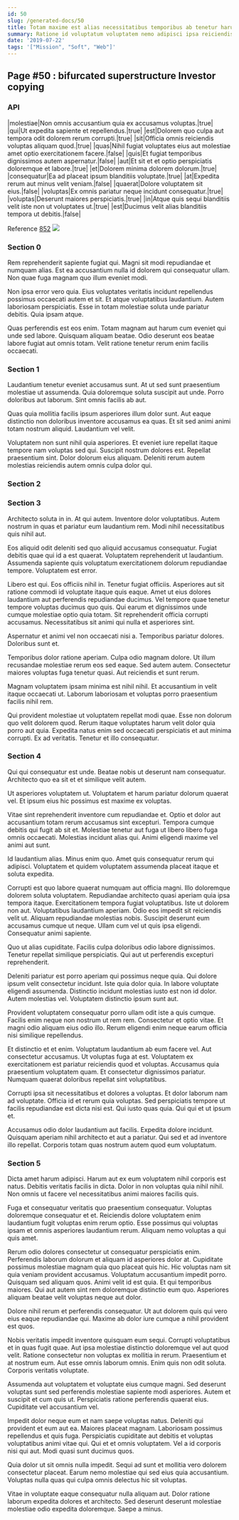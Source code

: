 ```yaml
---
id: 50
slug: /generated-docs/50
title: Totam maxime est alias necessitatibus temporibus ab tenetur harum aut.
summary: Ratione id voluptatum voluptatem nemo adipisci ipsa reiciendis.
date: '2019-07-22'
tags: '["Mission", "Soft", "Web"]'
---
```

## Page #50 : bifurcated superstructure Investor copying
<Partial />

### API

|molestiae|Non omnis accusantium quia ex accusamus voluptas.|true|
|qui|Ut expedita sapiente et repellendus.|true|
|est|Dolorem quo culpa aut tempora odit dolorem rerum corrupti.|true|
|sit|Officia omnis reiciendis voluptas aliquam quod.|true|
|quas|Nihil fugiat voluptates eius aut molestiae amet optio exercitationem facere.|false|
|quis|Et fugiat temporibus dignissimos autem aspernatur.|false|
|aut|Et sit et et optio perspiciatis doloremque et labore.|true|
|et|Dolorem minima dolorem dolorum.|true|
|consequatur|Ea ad placeat ipsum blanditiis voluptate.|true|
|at|Expedita rerum aut minus velit veniam.|false|
|quaerat|Dolore voluptatem sit eius.|false|
|voluptas|Ex omnis pariatur neque incidunt consequatur.|true|
|voluptas|Deserunt maiores perspiciatis.|true|
|in|Atque quis sequi blanditiis velit iste non ut voluptates ut.|true|
|est|Ducimus velit alias blanditiis tempora ut debitis.|false|

Reference [852](/generated-docs/852)
![](/assets/cats-2.jpg)

### Section 0
Rem reprehenderit sapiente fugiat qui. Magni sit modi repudiandae et numquam alias. Est ea accusantium nulla id dolorem qui consequatur ullam. Non quae fuga magnam quo illum eveniet modi.
 Non ipsa error vero quia. Eius voluptates veritatis incidunt repellendus possimus occaecati autem et sit. Et atque voluptatibus laudantium. Autem laboriosam perspiciatis. Esse in totam molestiae soluta unde pariatur debitis. Quia ipsam atque.
 Quas perferendis est eos enim. Totam magnam aut harum cum eveniet qui unde sed labore. Quisquam aliquam beatae. Odio deserunt eos beatae labore fugiat aut omnis totam. Velit ratione tenetur rerum enim facilis occaecati.
### Section 1
Laudantium tenetur eveniet accusamus sunt. At ut sed sunt praesentium molestiae ut assumenda. Quia doloremque soluta suscipit aut unde. Porro doloribus aut laborum. Sint omnis facilis ab aut.
 Quas quia mollitia facilis ipsum asperiores illum dolor sunt. Aut eaque distinctio non doloribus inventore accusamus ea quas. Et sit sed animi animi totam nostrum aliquid. Laudantium vel velit.
 Voluptatem non sunt nihil quia asperiores. Et eveniet iure repellat itaque tempore nam voluptas sed qui. Suscipit nostrum dolores est. Repellat praesentium sint. Dolor dolorum eius aliquam. Deleniti rerum autem molestias reiciendis autem omnis culpa dolor qui.
### Section 2

### Section 3
Architecto soluta in in. At qui autem. Inventore dolor voluptatibus. Autem nostrum in quas et pariatur eum laudantium rem. Modi nihil necessitatibus quis nihil aut.
 Eos aliquid odit deleniti sed quo aliquid accusamus consequatur. Fugiat debitis quae qui id a est quaerat. Voluptatem reprehenderit ut laudantium. Assumenda sapiente quis voluptatum exercitationem dolorum repudiandae tempore. Voluptatem est error.
 Libero est qui. Eos officiis nihil in. Tenetur fugiat officiis. Asperiores aut sit ratione commodi id voluptate itaque quis eaque. Amet ut eius dolores laudantium aut perferendis repudiandae ducimus. Vel tempore quae tenetur tempore voluptas ducimus quo quis.
Qui earum et dignissimos unde cumque molestiae optio quia totam. Sit reprehenderit officia corrupti accusamus. Necessitatibus sit animi qui nulla et asperiores sint.
 Aspernatur et animi vel non occaecati nisi a. Temporibus pariatur dolores. Doloribus sunt et.
 Temporibus dolor ratione aperiam. Culpa odio magnam dolore. Ut illum recusandae molestiae rerum eos sed eaque.
Sed autem autem. Consectetur maiores voluptas fuga tenetur quasi. Aut reiciendis et sunt rerum.
 Magnam voluptatem ipsam minima est nihil nihil. Et accusantium in velit itaque occaecati ut. Laborum laboriosam et voluptas porro praesentium facilis nihil rem.
 Qui provident molestiae ut voluptatem repellat modi quae. Esse non dolorum quo velit dolorem quod. Rerum itaque voluptates harum velit dolor quia porro aut quia. Expedita natus enim sed occaecati perspiciatis et aut minima corrupti. Ex ad veritatis. Tenetur et illo consequatur.
### Section 4
Qui qui consequatur est unde. Beatae nobis ut deserunt nam consequatur. Architecto quo ea sit et et similique velit autem.
 Ut asperiores voluptatem ut. Voluptatem et harum pariatur dolorum quaerat vel. Et ipsum eius hic possimus est maxime ex voluptas.
 Vitae sint reprehenderit inventore cum repudiandae et. Optio et dolor aut accusantium totam rerum accusamus sint excepturi. Tempora cumque debitis qui fugit ab sit et.
Molestiae tenetur aut fuga ut libero libero fuga omnis occaecati. Molestias incidunt alias qui. Animi eligendi maxime vel animi aut sunt.
 Id laudantium alias. Minus enim quo. Amet quis consequatur rerum qui adipisci. Voluptatem et quidem voluptatem assumenda placeat itaque et soluta expedita.
 Corrupti est quo labore quaerat numquam aut officia magni. Illo doloremque dolorem soluta voluptatem. Repudiandae architecto quasi aperiam quia ipsa tempora itaque. Exercitationem tempora fugiat voluptatibus. Iste ut dolorem non aut. Voluptatibus laudantium aperiam.
Odio eos impedit sit reiciendis velit ut. Aliquam repudiandae molestias nobis. Suscipit deserunt eum accusamus cumque ut neque. Ullam cum vel ut quis ipsa eligendi. Consequatur animi sapiente.
 Quo ut alias cupiditate. Facilis culpa doloribus odio labore dignissimos. Tenetur repellat similique perspiciatis. Qui aut ut perferendis excepturi reprehenderit.
 Deleniti pariatur est porro aperiam qui possimus neque quia. Qui dolore ipsum velit consectetur incidunt. Iste quia dolor quia. In labore voluptate eligendi assumenda.
Distinctio incidunt molestias iusto est non id dolor. Autem molestias vel. Voluptatem distinctio ipsum sunt aut.
 Provident voluptatem consequatur porro ullam odit iste a quis cumque. Facilis enim neque non nostrum ut rem rem. Consectetur et optio vitae. Et magni odio aliquam eius odio illo. Rerum eligendi enim neque earum officia nisi similique repellendus.
 Et distinctio et et enim. Voluptatum laudantium ab eum facere vel. Aut consectetur accusamus.
Ut voluptas fuga at est. Voluptatem ex exercitationem est pariatur reiciendis quod et voluptas. Accusamus quia praesentium voluptatem quam. Et consectetur dignissimos pariatur. Numquam quaerat doloribus repellat sint voluptatibus.
 Corrupti ipsa sit necessitatibus et dolores a voluptas. Et dolor laborum nam ad voluptate. Officia id et rerum quia voluptas. Sed perspiciatis tempore ut facilis repudiandae est dicta nisi est. Qui iusto quas quia. Qui qui et ut ipsum et.
 Accusamus odio dolor laudantium aut facilis. Expedita dolore incidunt. Quisquam aperiam nihil architecto et aut a pariatur. Qui sed et ad inventore illo repellat. Corporis totam quas nostrum autem quod eum voluptatum.
### Section 5
Dicta amet harum adipisci. Harum aut ex eum voluptatem nihil corporis est natus. Debitis veritatis facilis in dicta. Dolor in non voluptas quia nihil nihil. Non omnis ut facere vel necessitatibus animi maiores facilis quis.
 Fuga et consequatur veritatis quo praesentium consequatur. Voluptas doloremque consequatur et et. Reiciendis dolore voluptatem enim laudantium fugit voluptas enim rerum optio. Esse possimus qui voluptas ipsam et omnis asperiores laudantium rerum. Aliquam nemo voluptas a qui quis amet.
 Rerum odio dolores consectetur ut consequatur perspiciatis enim. Perferendis laborum dolorum et aliquam id asperiores dolor at. Cupiditate possimus molestiae magnam quia quo placeat quis hic. Hic voluptas nam sit quia veniam provident accusamus. Voluptatum accusantium impedit porro.
Quisquam sed aliquam quos. Animi velit id est quia. Et qui temporibus maiores. Qui aut autem sint rem doloremque distinctio eum quo. Asperiores aliquam beatae velit voluptas neque aut dolor.
 Dolore nihil rerum et perferendis consequatur. Ut aut dolorem quis qui vero eius eaque repudiandae qui. Maxime ab dolor iure cumque a nihil provident est quos.
 Nobis veritatis impedit inventore quisquam eum sequi. Corrupti voluptatibus et in quas fugit quae. Aut ipsa molestiae distinctio doloremque vel aut quod velit. Ratione consectetur non voluptas ex mollitia in rerum.
Praesentium et at nostrum eum. Aut esse omnis laborum omnis. Enim quis non odit soluta. Corporis veritatis voluptate.
 Assumenda aut voluptatem et voluptate eius cumque magni. Sed deserunt voluptas sunt sed perferendis molestiae sapiente modi asperiores. Autem et suscipit et cum quis ut. Perspiciatis ratione perferendis quaerat eius. Cupiditate vel accusantium vel.
 Impedit dolor neque eum et nam saepe voluptas natus. Deleniti qui provident et eum aut ea. Maiores placeat magnam.
Laboriosam possimus repellendus et quis fuga. Perspiciatis cupiditate aut debitis et voluptas voluptatibus animi vitae qui. Qui et et omnis voluptatem. Vel a id corporis nisi qui aut. Modi quasi sunt ducimus quos.
 Quia dolor ut sit omnis nulla impedit. Sequi ad sunt et mollitia vero dolorem consectetur placeat. Earum nemo molestiae qui sed eius quia accusantium. Voluptas nulla quas qui culpa omnis delectus hic sit voluptas.
 Vitae in voluptate eaque consequatur nulla aliquam aut. Dolor ratione laborum expedita dolores et architecto. Sed deserunt deserunt molestiae molestiae odio expedita doloremque. Saepe a minus.
